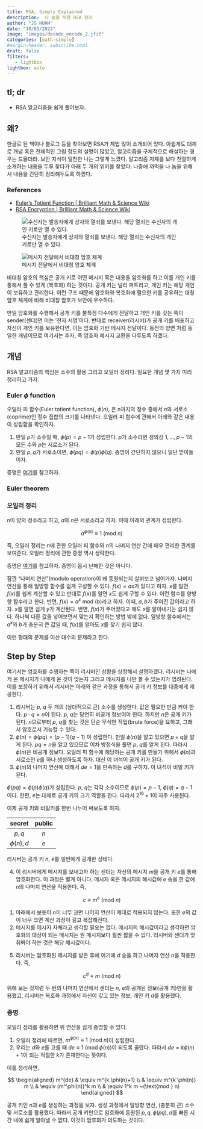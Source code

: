 ```yaml
---
title: RSA, Simply Explained
description:  나 놈을 위한 RSA 정리 
author: "JS HUHH"
date: "10/03/2022"
image: "images/decode_encode_2.jfif"
categories: [math-simple]
#margin-header: subscribe.html
draft: false
filters:
   - lightbox
lightbox: auto
---
```


## tl; dr

- RSA 알고리즘을 쉽게 풀어보자. 

## 왜? 

한글로 된 책이나 블로그 등을 찾아보면 RSA가 제법 많이 소개되어 있다. 아쉽게도 대체로 개념 혹은 전체적인 그림 정도의 설명이 많았고, 알고리즘을 구체적으로 해설하는 경우는 드물더라. 보안 지식이 일천한 나는 그렇게 느꼈다. 알고리즘 자체를 보다 친절하게 소개하는 내용을 두루 찾다가 아래 두 개의 위키를 찾았다. 나중에 까먹을 나 놈을 위해서 내용을 간단히 정리해두도록 하곘다. 

::: {.callout-tip}
### References 
* [Euler's Totient Function | Brilliant Math & Science Wiki](https://brilliant.org/wiki/eulers-totient-function/)
* [RSA Encryption | Brilliant Math & Science Wiki](https://brilliant.org/wiki/rsa-encryption/)
:::

::: {layout="[[50,-2, 50]]" layout-valign="bottom"}
![수신자는 발송자에게 상자와 열쇠를 보낸다. 해당 열쇠는 수신자의 개인 키로만 열 수 있다.](https://ds055uzetaobb.cloudfront.net/brioche/uploads/JO18nrj1mE-rsa-encryption.png)

![메시지 전달에서 비대칭 암호 체계](https://miro.medium.com/max/1400/0*yeF86NncRejLnXJz.png)
:::

비대칭 암호의 핵심은 공개 키로 어떤 메시지 혹은 내용을 암호화를 하고 이를 개인 키를 통해서 풀 수 있게 (복호화) 하는 것이다. 공개 키는 널리 퍼트리고, 개인 키는 해당 개인이 보유하고 관리한다. 이런 구조 때문에 암호화와 복호화에 필요한 키를 공유하는 대칭 암호 체계에 비해 비대칭 암호가 보안에 우수하다.

만일 암호화를 수행해서 공개 키를 불특정 다수에게 전달하고 개인 키를 갖는 쪽이 sender(센더)면 이는 '전자 서명'이다. 반대로 receiver(리시버)가 공개 키를 배포하고 자신이 개인 키를 보유한다면, 이는 암호화 기반 메시지 전달이다. 동전의 양면 처럼 동일한 개념이므로 여기서는 후자, 즉 암호화 메시지 교환을 다루도록 하겠다. 

## 개념 

RSA 알고리즘의 핵심은 소수의 활용 그리고 오일러 정리다. 필요한 개념 몇 가지 미리 정리하고 가자. 

### Euler $\phi$ function 

오일러 피 함수(Euler totient function), $\phi(n)$, 은 $n$까지의 정수 중에서 $n$와 서로소(coprime)인 정수 집합의 크기를 나타낸다. 오일러 피 함수에 관해서 아래와 같은 내용이 성립함을 확인하자. 

1. 만일 $p$가 소수일 때, $\phi(p) = p-1$가 성립한다. $p$가 소수라면 정의상 $1, \dotsc, p-1$의 모든 수와 $p$는 서로소가 된다. 
2. 만일 $p,q$가 서로소이면, $\phi (pq) = \phi(p) \phi(q)$. 증명이 간단하지 않으니 일단 받아들이자.

:::{ .column-margin }
증명은 [여기](https://brilliant.org/wiki/eulers-totient-function/)를 참고하자. 
:::

### Euler theorem 

:::{.callout-important}

### 오일러 정리 
$n$이 양의 정수라고 하고, $a$와 $n$은 서로소라고 하자. 이때 아래의 관계가 성립한다. 


$$
a^{\phi(n)} \equiv 1~(\text{mod } n)
$$

:::

즉, 오일러 정리는 $n$에 관한 오일러 피 함수와 $n$의 나머지 연산 간에 매우 편리한 관계를 보여준다. 오일러 정리애 관한 증명 역시 생략한다. 

:::{ .column-margin }
증명은 [여기](https://brilliant.org/wiki/eulers-theorem/)를 참고하자. 증명이 몹시 난해한 것은 아니다. 
:::

잠깐 "나머지 연산"(modulo operation)이 왜 동원되는지 살펴보고 넘어가자. 나머지 연산을 통해 일방향 함수를 쉽게 구성할 수 있다. $f(x) = ax$가 있다고 하자. $x$를 알면 $f(x)$를 쉽게 계산할 수 있고 반대로 $f(x)$를 알면 $x$도 쉽게 구할 수 있다. 이런 함수를 양방향 함수라고 한다. 반면, $f(x) = a^x\text{ mod ($b$)}$라고 하자. 이때, $a, b$가 주어진 값이라고 하자. $x$를 알면 쉽게 $y$가 계산된다. 반면, $f(x)$가 주어졌다고 해도 $x$를 알아내기는 쉽지 않다. 하나씩 다른 값을 넣어보면서 맞는지 확인하는 방법 밖에 없다. 일방향 함수에서는 $a^x$와 $b$가 충분히 큰 값일 때, $f(x)$를 알아도 $x$를 찾기 쉽지 않다.

:::{ .column-margin }
이런 형태의 문제를 이산 대수의 문제라고 한다. 
:::

## Step by Step

여기서는 암호화를 수행하는 쪽이 리시버인 상황을 상정해서 설명하겠다. 리시버는 나에게 온 메시지가 나에게 온 것이 맞는지 그리고 메시지를 나만 볼 수 있는지가 염려된다. 이를 보장하기 위해서 리시버는 아래와 같은 과정을 통해서 공개 키 정보를 대중에게 제공한다. 

1. 리시버는 $p$, $q$ 두 개의 (상대적으로 큰) 소수를 생성한다. 값은 필요한 만큼 커야 한다. $p \cdot q=n$이 된다. $p$, $q$는 당연히 비공개 정보여야 한다. 하지만 $n$은 공개 키가 된다. $n$으로부터 $p$, $q$를 찾는 것은 단순 무식한 작업(brute force)을 요하고, 그래서 암호로서 기능할 수 있다. 
2. $\phi(n) = \phi (pq) = (p-1) (q-1)$ 이 성립한다. 만일 $\phi(n)$을 알고 있으면 $p+q$을 알게 된다. $pq=n$을 알고 있으므로 이차 방정식을 풀면 $p$, $q$를 알게 된다. 따라서 $\phi(n)$은 비공개 정보다. 오일러 피 함수에 해당하는 공개 키를 만들기 위해서 $\phi(n)$과 서로소인 $e$를 하나 생성하도록 하자. 대신 이 녀석이 공개 키가 된다. 
3. $\phi(n)$의 나머지 연산에 대해서 $d e = 1$을 만족하는 $d$를 구하자. 이 녀석이 비밀 키가 된다. 

:::{ .column-margin }
$\phi(pq) = \phi(p)\phi(q)$가 성립한다. $p$, $q$는 각각 소수이므로 $\phi(p)=p-1$, $\phi(q)=q-1$이다. 한편, $e$는 대체로 공개 키의 크기 역할을 한다. 따라서 $2^{16}+1$이 자주 사용된다. 
:::

이제 공개 키와 비밀키를 한번 나누어 써보도록 하자. 

|secret|public|
|:--:|:--:|
|$p, q$|$n$|
|$\phi(n), d$|$e$|

리시버는 공개 키 $n$, $e$를 일반에게 공개한 상태다. 

4. 이 리시버에게 메시지를 보내고자 하는 센더는 자신의 메시지 $m$을 공개 키 $e$를 통해 암호화한다. 이 과정은 별게 아니다. 메시지 혹은 메시지의 해시값에 $e$ 승을 한 값에 $n$의 나머지 연산을 적용한다. 즉, 

$$
c \equiv m^e ~ (\text{mod } n)
$$


:::{ .column-margin }
1. 아래에서 보듯이 $n$이 너무 크면 나머지 연산이 제대로 적용되지 않는다. 또한 $e$의 값이 너무 크면 계산 과정이 길고 복잡해진다.
2. 메시지를 메시지 자체라고 생각할 필요는 없다. 메시지의 해시값이라고 생각하면 암호화의 대상이 되는 메시지는 원 메시지보다 훨씬 짧을 수 있다. 리시버와 센더가 맞춰봐야 하는 것은 해당 해시값이다. 
:::

5. 리시버는 암호화된 메시지를 받은 후에 여기에 $d$ 승을 하고 나머지 연산 $n$을 적용한다. 즉, 

$$
c^d \equiv m~(\text{mod } n)
$$

위에 보는 것처럼 두 번의 나머지 연산에서 센더는 $n$, $e$의 공개된 정보(공개 키)만을 활용했고, 리시버는 복호화 과정에서 자신이 갖고 있는 정보, 개인 키 $d$를 활용했다. 

### 증명 

오일러 정리를 활용하면 위 연산을 쉽게 증명할 수 있다. 

1. 오일러 정리에 따르면, $m^{\phi(n)} \equiv 1~(\text{mod } n)$이 성립한다. 
2. 우리는 $d$와 $e$를 고를 때 $d e \equiv 1~(\text{mod }\phi(n))$이 되도록 골랐다. 따라서 $de = k \phi(n) + 1$이 되는 적절한 $k$가 존재한다는 뜻이다. 

이를 정리하면, 

$$
\begin{aligned}
m^{de} & \equiv m^{k \phi(n)+1} \\
& \equiv m^{k \phi(n)} m \\
& \equiv (m^\phi(n))^k m \\
& \equiv 1^k m  ~(\text{mod } n)
\end{aligned}
$$

공개 키인 $n$과 $e$를 생성하는 과정을 보자. 생성 과정에서 일방향 연산, (충분히 큰) 소수 및 서로소를 활용했다. 따라서 공개 키만으로 암호화에 동원된 $p, q, \phi (pq), d$를 빠른 시간 내에 쉽게 알아낼 수 없다. 이것이 암호화가 의도하는 것이다. 